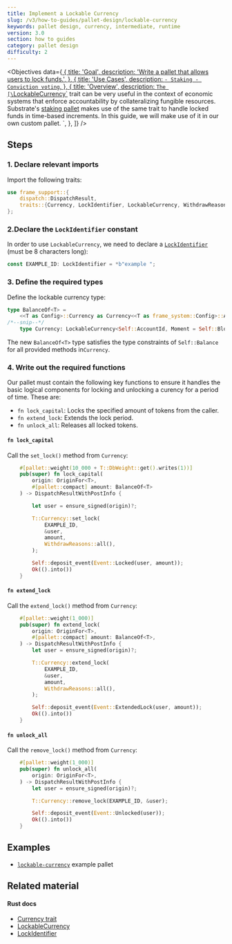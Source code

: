 ```yaml
---
title: Implement a Lockable Currency
slug: /v3/how-to-guides/pallet-design/lockable-currency
keywords: pallet design, currency, intermediate, runtime
version: 3.0 
section: how to guides
category: pallet design
difficulty: 2
---
```


<Objectives
  data={[
    {
      title: 'Goal',
      description: 'Write a pallet that allows users to lock funds.',
    },
    {
      title: 'Use Cases',
      description:
        `- Staking
		- Conviction voting`,
    },
    {
      title: 'Overview',
      description:
        `The [\`LockableCurrency\`](/rustdocs/latest/frame_support/traits/trait.LockableCurrency.html) trait can be very useful in the context of economic systems that enforce accountability by collateralizing fungible resources.
		Substrate's [staking pallet](/rustdocs/latest/pallet_staking/index.html) makes use of the same trait to handle locked funds in time-based increments. In
		this guide, we will make use of it in our own custom pallet.
		`,
    },
  ]}
/>

## Steps

### 1. Declare relevant imports

Import the following traits:

```rust
use frame_support::{
	dispatch::DispatchResult,
	traits::{Currency, LockIdentifier, LockableCurrency, WithdrawReasons},
};
```

### 2.Declare the `LockIdentifier` constant

In order to use `LockableCurrency`, we need to declare a [`LockIdentifier`][lockidentifier-rustdocs] (must be 8 characters long):

```rust
const EXAMPLE_ID: LockIdentifier = *b"example ";
```

### 3. Define the required types

Define the lockable currency type:

```rust
type BalanceOf<T> =
	<<T as Config>::Currency as Currency<<T as frame_system::Config>::AccountId>>::Balance;
/*--snip--*/
	type Currency: LockableCurrency<Self::AccountId, Moment = Self::BlockNumber>;
```

The new `BalanceOf<T>` type satisfies the type constraints of `Self::Balance` for all provided
methods in`Currency`.

### 4. Write out the required functions

Our pallet must contain the following key functions to ensure it handles the basic logical components for locking and
unlocking a curency for a period of time. These are:

- `fn lock_capital`: Locks the specified amount of tokens from the caller.
- `fn extend_lock`: Extends the lock period.
- `fn unlock_all`: Releases all locked tokens.

#### `fn lock_capital`

Call the `set_lock()` method from `Currency`:

```rust
	#[pallet::weight(10_000 + T::DbWeight::get().writes(1))]
	pub(super) fn lock_capital(
		origin: OriginFor<T>,
		#[pallet::compact] amount: BalanceOf<T>
	) -> DispatchResultWithPostInfo {

		let user = ensure_signed(origin)?;

		T::Currency::set_lock(
			EXAMPLE_ID,
			&user,
			amount,
			WithdrawReasons::all(),
		);

		Self::deposit_event(Event::Locked(user, amount));
		Ok(().into())
	}
```

#### `fn extend_lock`

Call the `extend_lock()` method from `Currency`:

```rust
	#[pallet::weight(1_000)]
	pub(super) fn extend_lock(
		origin: OriginFor<T>,
		#[pallet::compact] amount: BalanceOf<T>,
	) -> DispatchResultWithPostInfo {
		let user = ensure_signed(origin)?;

		T::Currency::extend_lock(
			EXAMPLE_ID,
			&user,
			amount,
			WithdrawReasons::all(),
		);

		Self::deposit_event(Event::ExtendedLock(user, amount));
		Ok(().into())
	}
```

#### `fn unlock_all`

Call the `remove_lock()` method from `Currency`:

```rust
	#[pallet::weight(1_000)]
	pub(super) fn unlock_all(
		origin: OriginFor<T>,
	) -> DispatchResultWithPostInfo {
		let user = ensure_signed(origin)?;

		T::Currency::remove_lock(EXAMPLE_ID, &user);

		Self::deposit_event(Event::Unlocked(user));
		Ok(().into())
	}
```

## Examples

- [`lockable-currency`](https://github.com/substrate-developer-hub/substrate-how-to-guides/blob/main/example-code/template-node/pallets/lockable-currency/src/lib.rs) example pallet

## Related material

#### Rust docs

- [Currency trait](/rustdocs/latest/frame_support/traits/trait.Currency.html)
- [LockableCurrency][lockable-rustdocs]
- [LockIdentifier][lockidentifier-rustdocs]

[lockable-rustdocs]: /rustdocs/latest/frame_support/traits/trait.LockableCurrency.html
[lockidentifier-rustdocs]: /rustdocs/latest/frame_support/traits/type.LockIdentifier.html
